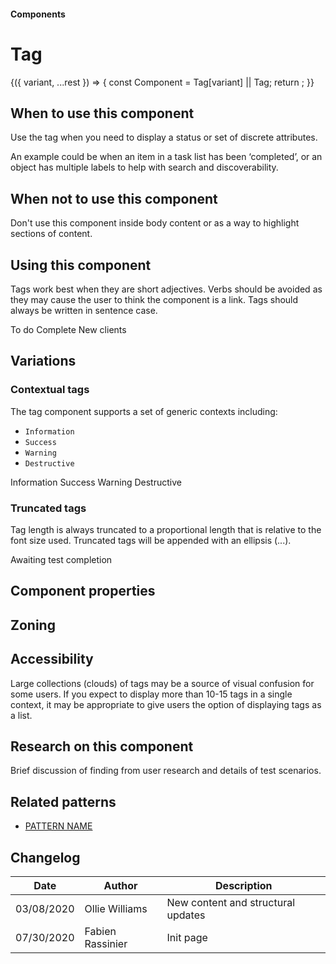 
<Meta title="Components/Tag" component={Tag} />

#### Components
# Tag
[//]: # (Optional short description of what the component is for)

<Preview>
  <Story
    name="usage"
    args={{
      children: 'Lorem ipsum',
    }}
    argTypes={{
        variant: {
            description: 'Tag variation',
            control: {
              type: 'select',
              options: ['', 'Information', 'Success', 'Warning', 'Destructive'],
            }
        },
    }}
  >
    {({ variant, ...rest }) => {
        const Component = Tag[variant] || Tag;
        return <Component {...rest} />;
    }}
  </Story>
</Preview>

<Props story="usage" />

## When to use this component

Use the tag when you need to display a status or set of discrete attributes.

An example could be when an item in a task list has been ‘completed’, or an object has multiple labels to help with search and discoverability.

## When not to use this component

Don't use this component inside body content or as a way to highlight sections of content.

## Using this component

Tags work best when they are short adjectives. Verbs should be avoided as they may cause the user to think the component is a link. Tags should always be written in sentence case.

<Preview>
  <Story name="Status (To do)">
    <Tag>To do</Tag>
  </Story>
  <Story name="status-complete">
    <Tag.Success>Complete</Tag.Success>
	</Story>
  <Story name="search">
    <Tag.Information>New clients</Tag.Information>
	</Story>
 </Preview>

## Variations

### Contextual tags

The tag component supports a set of generic contexts including:
- `Information`
- `Success`
- `Warning`
- `Destructive`

<Preview>
  <Story name="Information">
    <Tag.Information>Information</Tag.Information>
	</Story>
  <Story name="Success">
    <Tag.Success>Success</Tag.Success>
	</Story>
  <Story name="Warning">
    <Tag.Warning>Warning</Tag.Warning>
	</Story>
  <Story name="Destructive">
    <Tag.Destructive>Destructive</Tag.Destructive>
	</Story>
</Preview>

### Truncated tags

Tag length is always truncated to a proportional length that is relative to the font size used. Truncated tags will be appended with an ellipsis (...).

<Preview>
  <Story name="Truncated">
    <Tag>Awaiting test completion</Tag>
	</Story>
 </Preview>

[//]: # (## Handling errors)
[//]: # (Optional)

## Component properties

## Zoning

[//]: # (## Content)
[//]: # (Optional)

## Accessibility

Large collections (clouds) of tags may be a source of visual confusion for some users. If you expect to display more than 10-15 tags in a single context, it may be appropriate to give users the option of displaying tags as a list.

## Research on this component

Brief discussion of finding from user research and details of test scenarios.

## Related patterns

- [PATTERN NAME](a-pattern-link)

## Changelog

| Date       | Author           | Description                        |
| ---------- | ---------------- | ---------------------------------- |
| 03/08/2020 | Ollie Williams   | New content and structural updates |
| 07/30/2020 | Fabien Rassinier | Init page                          |
